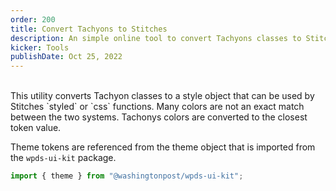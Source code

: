 ```yaml
---
order: 200
title: Convert Tachyons to Stitches
description: An simple online tool to convert Tachyons classes to Stitches style objects.
kicker: Tools
publishDate: Oct 25, 2022
---
```


<br />
This utility converts Tachyon classes to a style object that can be used by Stitches
`styled` or `css` functions. Many colors are not an exact match between the two systems.
Tachonys colors are converted to the closest token value.

Theme tokens are referenced from the theme object that is imported from the `wpds-ui-kit` package.

```javascript
import { theme } from "@washingtonpost/wpds-ui-kit";
```

<StyleConverter />
